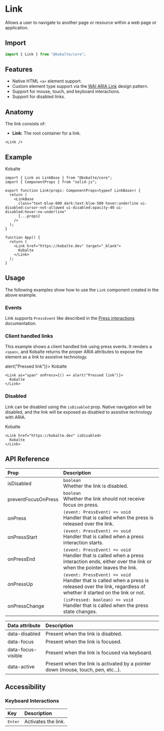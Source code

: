 
# Link

Allows a user to navigate to another page or resource within a web page or application.

## Import

```ts
import { Link } from "@kobalte/core";
```

## Features

- Native HTML `<a>` element support.
- Custom element type support via the [WAI ARIA Link](https://www.w3.org/WAI/ARIA/apg/patterns/link/) design pattern.
- Support for mouse, touch, and keyboard interactions.
- Support for disabled links.

## Anatomy

The link consists of:

- **Link:** The root container for a link.

```tsx
<Link />
```

## Example

<Preview>
  <Link href="https://kobalte.dev" target="_blank">
    <span>Kobalte</span>
  </Link>
</Preview>

```tsx
import { Link as LinkBase } from "@kobalte/core";
import { ComponentProps } from "solid-js";

export function Link(props: ComponentProps<typeof LinkBase>) {
  return (
    <LinkBase
      class="text-blue-600 dark:text-blue-500 hover:underline ui-disabled:cursor-not-allowed ui-disabled:opacity-40 ui-disabled:hover:no-underline"
      {...props}
    />
  );
}

function App() {
  return (
    <Link href="https://kobalte.dev" target="_blank">
      Kobalte
    </Link>
  );
}
```

## Usage

The following examples show how to use the `Link` component created in the above example.

### Events

Link supports `PressEvent` like described in the [Press interactions](/docs/overview/press-interactions) documentation.

### Client handled links

This example shows a client handled link using press events. It renders a `<span>`, and Kobalte returns the proper ARIA attributes to expose the element as a link to assistive technology.

<Preview>
  <Link as="span" onPress={() => alert("Pressed link")}>
    <span>Kobalte</span>
  </Link>
</Preview>

```tsx
<Link as="span" onPress={() => alert("Pressed link")}>
  Kobalte
</Link>
```

### Disabled

Link can be disabled using the `isDisabled` prop. Native navigation will be disabled, and the link will be exposed as disabled to assistive technology with ARIA.

<Preview>
  <Link href="https://kobalte.dev" isDisabled>
    <span>Kobalte</span>
  </Link>
</Preview>

```tsx
<Link href="https://kobalte.dev" isDisabled>
  Kobalte
</Link>
```

## API Reference

| Prop                | Description                                                                                                                                             |
| :------------------ | :------------------------------------------------------------------------------------------------------------------------------------------------------ |
| isDisabled          | `boolean` <br/> Whether the link is disabled.                                                                                                           |
| preventFocusOnPress | `boolean` <br/> Whether the link should not receive focus on press.                                                                                     |
| onPress             | `(event: PressEvent) => void` <br/> Handler that is called when the press is released over the link.                                                    |
| onPressStart        | `(event: PressEvent) => void` <br/> Handler that is called when a press interaction starts.                                                             |
| onPressEnd          | `(event: PressEvent) => void` <br/> Handler that is called when a press interaction ends, either over the link or when the pointer leaves the link.     |
| onPressUp           | `(event: PressEvent) => void` <br/> Handler that is called when a press is released over the link, regardless of whether it started on the link or not. |
| onPressChange       | `(isPressed: boolean) => void` <br/> Handler that is called when the press state changes.                                                               |

| Data attribute     | Description                                                                       |
| :----------------- | :-------------------------------------------------------------------------------- |
| data-disabled      | Present when the link is disabled.                                                |
| data-focus         | Present when the link is focused.                                                 |
| data-focus-visible | Present when the link is focused via keyboard.                                    |
| data-active        | Present when the link is activated by a pointer down (mouse, touch, pen, etc...). |

## Accessibility

### Keyboard Interactions

| Key              | Description         |
| :--------------- | :------------------ |
| <Kbd>Enter</Kbd> | Activates the link. |
